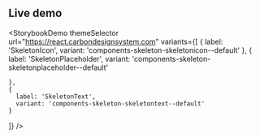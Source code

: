 ## Live demo

<StorybookDemo
  themeSelector
  url="https://react.carbondesignsystem.com"
  variants={[
    {
      label: 'SkeletonIcon',
      variant: 'components-skeleton-skeletonicon--default'
    },
    {
      label: 'SkeletonPlaceholder',
      variant: 'components-skeleton-skeletonplaceholder--default'

    },
    {
      label: 'SkeletonText',
      variant: 'components-skeleton-skeletontext--default'
    }
  ]}
/>
